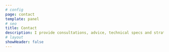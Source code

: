 ```yaml
---
# config
page: contact
template: panel
# seo
title: Contact
description: I provide consultations, advice, technical specs and strategy for modern web software solutions and services. You can talk to me about your website or app, your online store or business, your next or current project, your ideas or plans. I've personally helped several businesses find new heights of success by increasing their online brand presense through various digital web marketing campaigns, including social media networking and organic SEO.
# layout
showHeader: false
---
```


<ContactForm
  on="page-contact"
  heading="Communication is one of our greatest gifts."
  subheading="If we're a manifestation of the universe trying to understand itself, then one of our collective goals is to evolve beyond the limits of our current understanding. As we struggle to understand the universe and ourselves, we must keep talking - to help the future of humanity understand the infinite potential of our creative spirit."
/>
